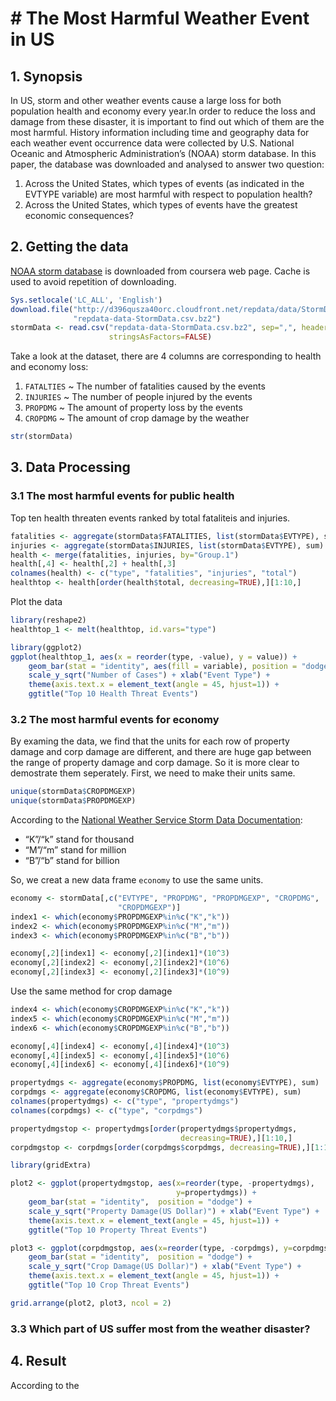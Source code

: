 # The Most Harmful Weather Event in US
================================================================================
## 1. Synopsis
In US, storm and other weather events cause a large loss for both population 
health and economy every year.In order to reduce the loss and damage from these
disaster, it is important to find out which of them are the most harmful.
History information including time and geography data for each weather event occurrence data were collected by U.S. National Oceanic and Atmospheric 
Administration's (NOAA) storm database. In this paper, the database was 
downloaded and analysed to answer two question:

1. Across the United States, which types of events (as indicated in the EVTYPE 
variable) are most harmful with respect to population health?
2. Across the United States, which types of events have the greatest economic 
consequences?

## 2. Getting the data
[NOAA storm database](http://d396qusza40orc.cloudfront.net/repdata/data/StormData.csv.bz2) is downloaded from coursera web page. Cache is used to avoid repetition 
of downloading. 

```r
Sys.setlocale('LC_ALL', 'English')
download.file("http://d396qusza40orc.cloudfront.net/repdata/data/StormData.csv.bz2", 
              "repdata-data-StormData.csv.bz2")
stormData <- read.csv("repdata-data-StormData.csv.bz2", sep=",", header=TRUE, 
                      stringsAsFactors=FALSE)
```

Take a look at the dataset, there are 4 columns are corresponding to health and economy loss:

1. `FATALTIES` ~ The number of fatalities caused by the events
2. `INJURIES` ~ The number of people injured by the events
3. `PROPDMG` ~ The amount of property loss by the events
4. `CROPDMG` ~ The amount of crop damage by the weather

```r
str(stormData)
```

## 3. Data Processing
### 3.1 The most harmful events for public health
Top ten health threaten events ranked by total fataliteis and injuries.
```r
fatalities <- aggregate(stormData$FATALITIES, list(stormData$EVTYPE), sum)
injuries <- aggregate(stormData$INJURIES, list(stormData$EVTYPE), sum)
health <- merge(fatalities, injuries, by="Group.1")
health[,4] <- health[,2] + health[,3]
colnames(health) <- c("type", "fatalities", "injuries", "total")
healthtop <- health[order(health$total, decreasing=TRUE),][1:10,]
```

Plot the data
```r
library(reshape2)
healthtop_1 <- melt(healthtop, id.vars="type")

library(ggplot2)
ggplot(healthtop_1, aes(x = reorder(type, -value), y = value)) + 
    geom_bar(stat = "identity", aes(fill = variable), position = "dodge") + 
    scale_y_sqrt("Number of Cases") + xlab("Event Type") +
    theme(axis.text.x = element_text(angle = 45, hjust=1)) + 
    ggtitle("Top 10 Health Threat Events")
```

### 3.2 The most harmful events for economy
By examing the data, we find that the units for each row of property damage and 
corp damage are different, and there are huge gap between the range of property damage and corp damage. So it is more clear to demostrate them seperately. First, 
we need to make their units same. 

```r
unique(stormData$CROPDMGEXP)
unique(stormData$PROPDMGEXP)
```

According to the [National Weather Service Storm Data Documentation](https://d396qusza40orc.cloudfront.net/repdata%2Fpeer2_doc%2Fpd01016005curr.pdf):

- "K"/"k" stand for thousand
- "M"/"m" stand for million
- "B"/"b" stand for billion

So, we creat a new data frame `economy` to use the same units.
```r
economy <- stormData[,c("EVTYPE", "PROPDMG", "PROPDMGEXP", "CROPDMG", 
                        "CROPDMGEXP")]
index1 <- which(economy$PROPDMGEXP%in%c("K","k"))
index2 <- which(economy$PROPDMGEXP%in%c("M","m"))
index3 <- which(economy$PROPDMGEXP%in%c("B","b"))

economy[,2][index1] <- economy[,2][index1]*(10^3)
economy[,2][index2] <- economy[,2][index2]*(10^6)
economy[,2][index3] <- economy[,2][index3]*(10^9)
```

Use the same method for crop damage
```r
index4 <- which(economy$CROPDMGEXP%in%c("K","k"))
index5 <- which(economy$CROPDMGEXP%in%c("M","m"))
index6 <- which(economy$CROPDMGEXP%in%c("B","b"))

economy[,4][index4] <- economy[,4][index4]*(10^3)
economy[,4][index5] <- economy[,4][index5]*(10^6)
economy[,4][index6] <- economy[,4][index6]*(10^9)
```


```r
propertydmgs <- aggregate(economy$PROPDMG, list(economy$EVTYPE), sum)
corpdmgs <- aggregate(economy$CROPDMG, list(economy$EVTYPE), sum)
colnames(propertydmgs) <- c("type", "propertydmgs")
colnames(corpdmgs) <- c("type", "corpdmgs")

propertydmgstop <- propertydmgs[order(propertydmgs$propertydmgs, 
                                      decreasing=TRUE),][1:10,]
corpdmgstop <- corpdmgs[order(corpdmgs$corpdmgs, decreasing=TRUE),][1:10,]
```

```r
library(gridExtra)

plot2 <- ggplot(propertydmgstop, aes(x=reorder(type, -propertydmgs), 
                                     y=propertydmgs)) + 
    geom_bar(stat = "identity",  position = "dodge") + 
    scale_y_sqrt("Property Damage(US Dollar)") + xlab("Event Type") +
    theme(axis.text.x = element_text(angle = 45, hjust=1)) + 
    ggtitle("Top 10 Property Threat Events")

plot3 <- ggplot(corpdmgstop, aes(x=reorder(type, -corpdmgs), y=corpdmgs)) + 
    geom_bar(stat = "identity",  position = "dodge") + 
    scale_y_sqrt("Crop Damage(US Dollar)") + xlab("Event Type") +
    theme(axis.text.x = element_text(angle = 45, hjust=1)) + 
    ggtitle("Top 10 Crop Threat Events")

grid.arrange(plot2, plot3, ncol = 2)
```

### 3.3 Which part of US suffer most from the weather disaster?

## 4. Result 
According to the 